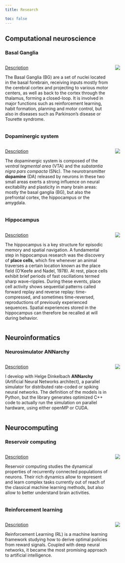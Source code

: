 ```yaml
---
title: Research

toc: false
---
```


## Computational neuroscience

### Basal Ganglia

::: {.columns}
::: {.column width=70%}
[Description](research/basalganglia.qmd)

The Basal Ganglia (BG) are a set of nuclei located in the basal forebrain, receiving inputs mostly from the cerebral cortex and projecting to various motor centers, as well as back to the cortex through the thalamus, forming a closed-loop. It is involved in major functions such as reinforcement learning, habit formation, planning and motor control, but also in diseases such as Parkinson's disease or Tourette syndrome.
::: 
::: {.column width=30%}
![](img/basalganglia.png)
:::
:::


### Dopaminergic system

::: {.columns}
::: {.column width=70%}
[Description](research/dopamine.qmd)

The dopaminergic system is composed of the *ventral tegmental area* (VTA) and the *substantia nigra pars compacta* (SNc). The neurotransmitter **dopamine** (DA) released by neurons in these two small areas exerts a strong influence on neural excitability and plasticity in many brain areas: mostly the basal ganglia (BG), but also the prefrontal cortex, the hippocampus or the amygdala.
::: 
::: {.column width=30%}
![](img/dopamine.jpg)
:::
:::

### Hippocampus

::: {.columns}
::: {.column width=70%}
[Description](research/hippocampus.qmd)

The hippocampus is a key structure for episodic memory and spatial navigation. A fundamental step in hippocampus research was the discovery of **place cells**, which fire whenever an animal traverses a certain location known as the place field (O'Keefe and Nadel, 1978). At rest, place cells exhibit brief periods of fast oscillations termed sharp wave-ripples. During these events, place cell activity shows sequential patterns called forward replay and reverse replay: time-compressed, and sometimes time-reversed, reproductions of previously experienced sequences. Spatial experiences stored in the hippocampus can therefore be recalled at will during behavior.
::: 
::: {.column width=30%}
![](img/hippocampus.png)
:::
:::

## Neuroinformatics

### Neurosimulator ANNarchy

::: {.columns}
::: {.column width=70%}
[Description](research/annarchy.qmd)

I develop with Helge Dinkelbach **ANNarchy** (Artificial Neural Networks architect), a parallel simulator for distributed rate-coded or spiking neural networks. The definition of the models is in Python, but the library generates optimized C++ code to actually run the simulation on parallel hardware, using either openMP or CUDA.
::: 
::: {.column width=30%}
![](img/annarchy.svg)
:::
:::


## Neurocomputing

### Reservoir computing

::: {.columns}
::: {.column width=70%}
[Description](research/reservoircomputing.qmd)

Reservoir computing studies the dynamical properties of recurrently connected populations of neurons. Their rich dynamics allow to represent and learn complex tasks currently out of reach of the classical machine learning methods, but also allow to better understand brain activities.
::: 
::: {.column width=30%}
![](img/rc.png)
:::
:::

### Reinforcement learning

::: {.columns}
::: {.column width=70%}
[Description](research/reinforcementlearning.qmd)

Reinforcement Learning (RL) is a machine learning framework studying how to derive optimal policies from reward signals. Coupled with deep neural networks, it became the most promising approach to artificial intelligence.
::: 
::: {.column width=30%}
![](img/reinforcement.png)
:::
:::